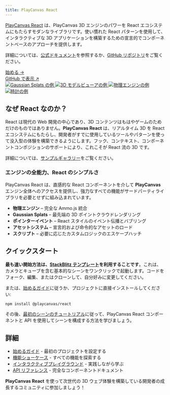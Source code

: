 ```yaml
---
title: PlayCanvas React
---
```



[PlayCanvas React](https://github.com/playcanvas/react) は、PlayCanvas 3D エンジンのパワーを React エコシステムにもたらすモダンなライブラリです。使い慣れた React パターンを使用して、インタラクティブな 3D アプリケーションを構築するための宣言的でコンポーネントベースのアプローチを提供します。

詳細については、[公式ドキュメント](https://playcanvas-react.vercel.app/docs)を参照するか、[GitHub リポジトリ](https://github.com/playcanvas/react)をご覧ください。

<div className='flex py-1 font-bold mb-2'>
  <a href="#quick-start">
    <div className='tablet'>
      <span>始める →</span>
    </div>
  </a>  
  <a href="https://github.com/playcanvas/react" className='foreground underline' target="_blank">GitHub で表示 ↗</a>
</div>

<div style={{ display: 'grid', gridTemplateColumns: 'repeat(auto-fit, minmax(250px, 1fr))', gap: '20px', marginBottom: '40px' }}>
  <a href="https://playcanvas-react.vercel.app/examples/splats">
    <img
      src="/img/user-manual/react/splats.jpg"
      alt="Gaussian Splats の例"
      style={{ width: '100%', height: '200px', objectFit: 'cover', borderRadius: '8px', transition: 'transform 0.2s', cursor: 'pointer' }}
    />
  </a>
  <a href="https://playcanvas-react.vercel.app/examples/model-viewer">
    <img
      src="/img/user-manual/react/render.png"
      alt="3D モデルビューアの例"
      style={{ width: '100%', height: '200px', objectFit: 'cover', borderRadius: '8px', transition: 'transform 0.2s', cursor: 'pointer' }}
    />
  </a>
  <a href="https://playcanvas-react.vercel.app/examples/physics">
    <img
      src="/img/user-manual/react/physics.png"
      alt="物理エンジンの例"
      style={{ width: '100%', height: '200px', objectFit: 'cover', borderRadius: '8px', transition: 'transform 0.2s', cursor: 'pointer' }}
    />
  </a>
  <a href="https://stackblitz.com/edit/pc-react-tick-tock?file=src%2FScene.tsx">
    <img
      src="/img/user-manual/react/clock.png"
      alt="時計の例"
      style={{ width: '100%', height: '200px', objectFit: 'cover', borderRadius: '8px', transition: 'transform 0.2s', cursor: 'pointer' }}
    />
  </a>
</div>

## なぜ React なのか？

React は現代の Web 開発の中心であり、3D コンテンツはもはやゲームのためだけのものではありません。**PlayCanvas React** は、リアルタイム 3D を React エコシステムにもたらし、開発者がすでに使用しているツールやパターンを使って没入型の体験を構築できるようにします。フック、コンテキスト、コンポーネントコンポジションのサポートにより、これこそが React 流の 3D です。

詳細については、[サンプルギャラリー](https://playcanvas-react.vercel.app/examples)をご覧ください。

### エンジンの全能力、React のシンプルさ

PlayCanvas React は、直感的な React コンポーネントを介して **PlayCanvas** エンジン全体へのアクセスを提供し、強力なすべての機能がサードパーティライブラリを必要とせずに組み込まれています。

- **物理エンジン** – 完全な Ammo.js 統合
- **Gaussian Splats** – 最先端の 3D ポイントクラウドレンダリング
- **ポインターイベント** – React スタイルのイベント伝播とバブリング
- **アセットシステム** – 宣言的および命令的なアセットのロード
- **スクリプト** – 必要に応じたカスタムロジックのエスケープハッチ

## クイックスタート

**最も速い開始方法は、[StackBlitz テンプレート](https://playcanvas-react.vercel.app/new)を利用することです**。これは、カメラとキューブを含む基本的なシーンをワンクリックで起動します。コードをフォーク、編集、またはクローンして、自分好みに変更してください。

または、[始めるガイド](https://playcanvas-react.vercel.app/docs/getting-started)に従うか、プロジェクトに直接インストールしてください:

```bash
npm install @playcanvas/react
```

その後、[最初のシーンのチュートリアル](./building-a-scene)に従って、PlayCanvas React コンポーネントと API を使用してシーンを構成する方法を学びましょう。

## 詳細

- [始めるガイド](https://playcanvas-react.vercel.app/docs/guide/getting-started) - 最初のプロジェクトを設定する
- [機能ショーケース](https://playcanvas-react.vercel.app/docs#features) - すべての機能を探索する
- [インタラクティブプレイグラウンド](https://playcanvas-react.vercel.app/examples) - 実践しながら学ぶ
- [API リファレンス](https://playcanvas-react.vercel.app/docs/api) - 完全なコンポーネントドキュメント

**PlayCanvas React** を使って次世代の 3D ウェブ体験を構築している開発者の成長するコミュニティに参加しましょう！
